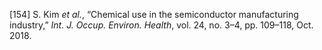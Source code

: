 \[154\]	S. Kim *et al.*, “Chemical use in the semiconductor manufacturing industry,” *Int. J. Occup. Environ. Health*, vol. 24, no. 3–4, pp. 109–118, Oct. 2018\.